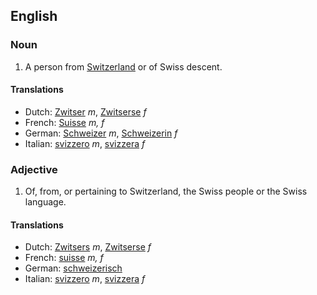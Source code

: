==English==
===Noun===
#A person from [[Switzerland]] or of Swiss descent.
====Translations====
*Dutch: [[Zwitser]] ''m'', [[Zwitserse]] ''f''
*French: [[Suisse]] ''m, f''
*German: [[Schweizer]] ''m'', [[Schweizerin]] ''f''
*Italian: [[svizzero]] ''m'', [[svizzera]] ''f''

===Adjective===
#Of, from, or pertaining to Switzerland, the Swiss people or the Swiss language.

====Translations====
*Dutch: [[Zwitsers]] ''m'', [[Zwitserse]] ''f''
*French: [[suisse]] ''m, f''
*German: [[schweizerisch]]
*Italian: [[svizzero]] ''m'', [[svizzera]] ''f''